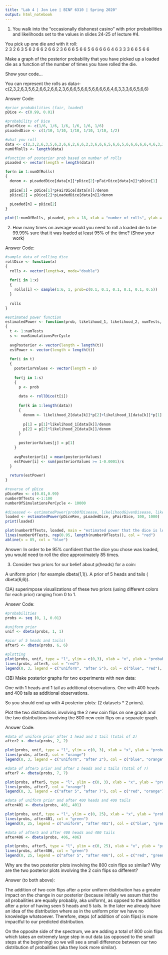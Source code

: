 ```yaml
---
title: "Lab 4 | Jon Lee | BINF 6310 | Spring 2020"
output: html_notebook
---
```

(1) You walk into the “occasionally dishonest casino”  with prior probabilities and likelihoods set to the values in slides 24-25 of lecture #4.

You pick up one die and with it roll:  
2 3 2 6 3 5 6 2 6 6 2 6 6 2 3 6 6 6 5 6 6 5 6 6 6 6 6 4 6 3 3 3 6 6 5 6 6

Make a graph of the posterior probability that you have picked up a loaded die as a function of the number of times you have rolled the die. 

Show your code…

You can represent the rolls as
data<-c(2,3,2,6,3,5,6,2,6,6,2,6,6,2,3,6,6,6,5,6,6,5,6,6,6,6,6,4,6,3,3,3,6,6,5,6,6)

Answer Code:
```r
#prior probabilities (fair, loaded)
pDice <- c(0.99, 0.01)

#probability of Dice
pFairDice <- c(1/6, 1/6, 1/6, 1/6, 1/6, 1/6)
pLoadedDice <- c(1/10, 1/10, 1/10, 1/10, 1/10, 1/2)

#what you roll
data <- c(2,3,2,6,3,5,6,2,6,6,2,6,6,2,3,6,6,6,5,6,6,5,6,6,6,6,6,4,6,3,3,3,6,6,5,6,6)
numOfRolls <- length(data)

#function of posterior prob based on number of rolls
pLoaded <- vector(length = length(data))

for(n in 1:numOfRolls)
{
  denom <- pLoadedDice[data[n]]*pDice[2]+pFairDice[data[n]]*pDice[1]
  
  pDice[1] = pDice[1]*pFairDice[data[n]]/denom
  pDice[2] = pDice[2]*pLoadedDice[data[n]]/denom
  
  pLoaded[n] = pDice[2]
}

plot(1:numOfRolls, pLoaded, pch = 18, xlab = "number of rolls", ylab = "posterior probability", main = "prob that dice is loaded as a function of rolls")
```

(2) How many times on average would you need to roll a loaded die to be 99.99% sure that it was loaded at least 95% of the time?  (Show your work)

Answer Code: 
```r
#sample data of rolling dice
rollDice <- function(x)
{
  rolls <- vector(length=x, mode="double")
  
  for(i in 1:x)
  {
    rolls[i] <- sample(1:6, 1, prob=c(0.1, 0.1, 0.1, 0.1, 0.1, 0.5)) 
  }
  
  rolls
}

#estimated power function
estimatedPower <- function(prob, likelihood_1, likelihood_2, numTests, numSimulationsPerCycle)
{
  t <- 1:numTests
  s <- numSimulationsPerCycle
  
  avgPosterior <- vector(length = length(t))
  estPower <- vector(length = length(t))
  
  for(i in t)
  {
    posteriorValues <- vector(length = s)
    
    for(j in 1:s)
    {
      p <- prob
      
      data <- rollDice(t[i])
      
      for(k in 1:length(data))
      {
        denom <- likelihood_2[data[k]]*p[2]+likelihood_1[data[k]]*p[1]
          
        p[1] = p[1]*likelihood_1[data[k]]/denom
        p[2] = p[2]*likelihood_2[data[k]]/denom
      }
      
      posteriorValues[j] = p[1]
    }
    
    avgPosterior[i] = mean(posteriorValues)
    estPower[i] <- sum(posteriorValues >= 1-0.0001)/s
  }
  
  return(estPower)
}
```

```r
#reverse of pDice
pDiceRev <- c(0.01,0.99)
numberOfTests <-1:100
numberOfSimulationsPerCycle <- 10000

#diseased <- estimatedPower(probOfDisease, likelihoodGivenDisease, likelihoodGivenHealthy, 25, 10000)
loaded <- estimatedPower(pDiceRev, pLoadedDice, pFairDice, 100, 1000)
print(loaded)
```

```r
plot(numberOfTests, loaded, main = "estimated power that the dice is loaded", xlab = "number of tests", ylab = "estimated power", pch = 20)
lines(numberOfTests, rep(0.95, length(numberOfTests)), col = "red")
abline(v = 85, col = "blue")
```

Answer:
In order to be 95% confident that the dice you chose was loaded, you would need to roll the dice approximately 85 times.

(3) Consider two priors for our belief about p(heads) for a coin:

A uniform prior ( for example dbeta(1,1)).
A prior of 5 heads and tails ( dbeta(6,6)).

(3A) superimpose visualizations of these two priors (using different colors for each prior) ranging from 0 to 1.

Ansewr Code:
```r
#probabilities
probs <- seq (0, 1, 0.01)

#uniform prior
unif <- dbeta(probs, 1, 1)

#pior of 5 heads and tails)
after5 <- dbeta(probs, 6, 6)

#plotting
plot(probs, unif, type = "l", ylim = c(0,3), xlab = "x", ylab = "probability", main = "visualizations of priors", col = "blue")
lines(probs, after5, col = "red")
legend(0, 3, legend = c("uniform", "after 5"), col = c("blue", "red"), lty = c(1, 1))
```

(3B) Make posterior graphs for two experiments with new data:

One with 1 heads and 1 tail as additional observations.
One with 400 heads and 400 tails as additional observations.

So you should end up with 4 posterior plots: (2 datasets * 2 priors).

Plot the two distributions involving the 2 new coin flips on one graph and the two  distributions involving the 800 new coin flips on a separate graph.

Answer Code:
```r
#data of uniform prior after 1 head and 1 tail (total of 2)
after2 <- dbeta(probs, 2, 2)

plot(probs, unif, type = "l", ylim = c(0, 3), xlab = "x", ylab = "probability", main = "visualizations of priors", col = "blue")
lines(probs, after2, col = "orange")
legend(0, 3, legend = c("uniform", "after 2"), col = c("blue", "orange"), lty = c(1, 1))
```

```r
#data of after5 prior and after 1 heads and 1 tails (total of 7)
after7 <- dbeta(probs, 7, 7)

plot(probs, after5, type = "l", ylim = c(0, 3), xlab = "x", ylab = "probability", main = "visualizations of priors", col = "red")
lines(probs, after7, col = "orange")
legend(0, 3, legend = c("after 5", "after 7"), col = c("red", "orange"), lty = c(1, 1))
```

```r
#data of uniform prior and after 400 heads and 400 tails
after401 <- dbeta(probs, 401, 401)

plot(probs, unif, type = "l", ylim = c(0, 25), xlab = "x", ylab = "probability", main = "visualizations of priors", col = "blue")
lines(probs, after401, col = "green")
legend(0, 25, legend = c("uniform", "after 401"), col = c("blue", "green"), lty = c(1, 1))
```

```r
#data of after5 and after 400 heads and 400 tails
after406 <- dbeta(probs, 406, 406)

plot(probs, after5, type = "l", ylim = c(0, 25), xlab = "x", ylab = "probability", main = "visualizations of priors", col = "red")
lines(probs, after406, col = "green")
legend(0, 25, legend = c("after 5", "after 406"), col = c("red", "green"), lty = c(1, 1))
```

Why are the two posterior plots involving the 800 coin flips so similar?
Why are the two posterior plots involving the 2 coin flips so different?

Answer (to both above):

The addition of two coin flips after a prior uniform distribution has a greater impact on the change in our posterior (because initially we assum that the all probailities are equally probably, aka uniform), as oppsed to the addition after a prior of having seen 5 heads and 5 tails. In the later we already have an idea of the distribution where as in the uniform prior we have no knowledge whatsoever. Therefore, steps (of addition of coin flips) is more impactful to our predicted distribution.

On the opposite side of the spectrum, we are adding a total of 800 coin flips which takes an extremely large step in out data (as opposed to the small steps at the beginning) so we will see a small difference between our two distribution of probailities (aka they look more similar).
